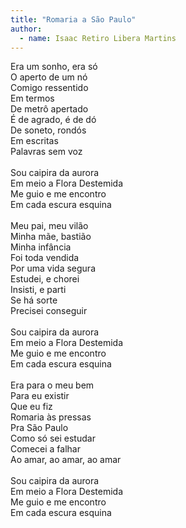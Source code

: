 ```yaml
---
title: "Romaria a São Paulo"
author: 
  - name: Isaac Retiro Libera Martins
---
```


| Era um sonho, era só 
| O aperto de um nó
| Comigo ressentido 
| Em termos 
| De metrô apertado
| É de agrado, é de dó
| De soneto, rondós
| Em escritas
| Palavras sem voz
| 
| Sou caipira da aurora
| Em meio a Flora Destemida
| Me guio e me encontro
| Em cada escura esquina
| 
| Meu pai, meu vilão 
| Minha mãe, bastião 
| Minha infância
| Foi toda vendida
| Por uma vida segura
| Estudei, e chorei
| Insisti, e parti
| Se há sorte
| Precisei conseguir
| 
| Sou caipira da aurora
| Em meio a Flora Destemida
| Me guio e me encontro
| Em cada escura esquina
| 
| Era para o meu bem
| Para eu existir
| Que eu fiz
| Romaria às pressas 
| Pra São Paulo
| Como só sei estudar 
| Comecei a falhar
| Ao amar, ao amar, ao amar
| 
| Sou caipira da aurora
| Em meio a Flora Destemida
| Me guio e me encontro
| Em cada escura esquina
